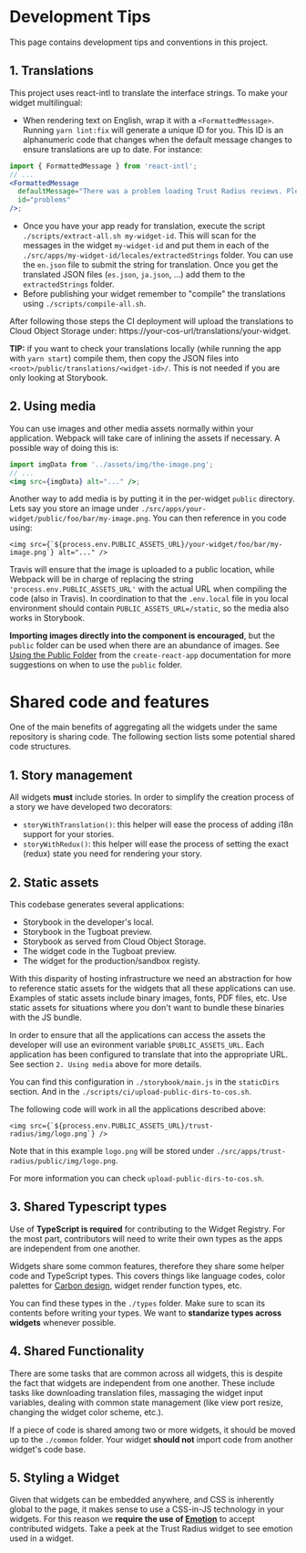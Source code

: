 
<Meta title="Documentation/Contributing/Tips" />

# Development Tips

This page contains development tips and conventions in this project.

## 1. Translations

This project uses react-intl to translate the interface strings. To make your widget multilingual:

- When rendering text on English, wrap it with a `<FormattedMessage>`. Running
  `yarn lint:fix` will generate a unique ID for you. This ID is an alphanumeric code that changes when the default message
  changes to ensure translations are up to date. For instance:

```jsx
import { FormattedMessage } from 'react-intl';
// ...
<FormattedMessage
  defaultMessage="There was a problem loading Trust Radius reviews. Please try again later."
  id="problems"
/>;
```

- Once you have your app ready for translation, execute the script `./scripts/extract-all.sh my-widget-id`. This will scan for the messages in the widget `my-widget-id` and put them in each of the `./src/apps/my-widget-id/locales/extractedStrings` folder. You can use the `en.json` file to submit the string for translation. Once you get the translated JSON files (`es.json`, `ja.json`, ...) add them to the `extractedStrings` folder.
- Before publishing your widget remember to "compile" the translations using `./scripts/compile-all.sh`.

After following those steps the CI deployment will upload the translations to Cloud Object Storage under: https://your-cos-url/translations/your-widget.

**TIP:** if you want to check your translations locally (while running the app with `yarn start`) compile them, then copy the JSON files into `<root>/public/translations/<widget-id>/`. This is not needed if you are only looking at Storybook.

## 2. Using media

You can use images and other media assets normally within your application. Webpack will take care of inlining the assets if necessary. A possible way of doing this is:

```jsx
import imgData from '../assets/img/the-image.png';
// ...
<img src={imgData} alt="..." />;
```

Another way to add media is by putting it in the per-widget `public` directory. Lets say you store an image under `./src/apps/your-widget/public/foo/bar/my-image.png`. You can then reference in you code using:

```
<img src={`${process.env.PUBLIC_ASSETS_URL}/your-widget/foo/bar/my-image.png`} alt="..." />
```

Travis will ensure that the image is uploaded to a public location, while Webpack will be in charge of replacing the string `'process.env.PUBLIC_ASSETS_URL'` with the actual URL when compiling the code (also in Travis). In coordination to that the `.env.local` file in you local environment should contain `PUBLIC_ASSETS_URL=/static`, so the media also works in Storybook.

**Importing images directly into the component is encouraged**, but the `public` folder can be used when there are an abundance of images. See [Using the Public Folder](https://create-react-app.dev/docs/using-the-public-folder/) from the `create-react-app` documentation for more suggestions on when to use the `public` folder.

# Shared code and features

One of the main benefits of aggregating all the widgets under the same repository is sharing code. The following section lists some potential shared code structures.

## 1. Story management

All widgets **must** include stories. In order to simplify the creation process of a story we have developed two decorators:

- `storyWithTranslation()`: this helper will ease the process of adding i18n support for your stories.
- `storyWithRedux()`: this helper will ease the process of setting the exact (redux) state you need for rendering your story.

## 2. Static assets

This codebase generates several applications:

- Storybook in the developer's local.
- Storybook in the Tugboat preview.
- Storybook as served from Cloud Object Storage.
- The widget code in the Tugboat preview.
- The widget for the production/sandbox registy.

With this disparity of hosting infrastructure we need an abstraction for how to reference static assets for the widgets that all these applications can use. Examples of static assets include binary images, fonts, PDF files, etc. Use static assets for situations where you don't want to bundle these binaries with the JS bundle.

In order to ensure that all the applications can access the assets the developer will use an evironment variable `$PUBLIC_ASSETS_URL`. Each application has been configured to translate that into the appropriate URL. See section `2. Using media` above for more details.

You can find this configuration in `./storybook/main.js` in the `staticDirs` section. And in the `./scripts/ci/upload-public-dirs-to-cos.sh`.

The following code will work in all the applications described above:

```tsx
<img src={`${process.env.PUBLIC_ASSETS_URL}/trust-radius/img/logo.png`} />
```

Note that in this example `logo.png` will be stored under `./src/apps/trust-radius/public/img/logo.png`.

For more information you can check `upload-public-dirs-to-cos.sh`.

## 3. Shared Typescript types

Use of **TypeScript is required** for contributing to the Widget Registry. For the most part, contributors will need to write their own types as the apps are independent from one another.

Widgets share some common features, therefore they share some helper code and TypeScript types. This covers things like language codes, color palettes for [Carbon design](https://www.carbondesignsystem.com/), widget render function types, etc.

You can find these types in the `./types` folder. Make sure to scan its contents before writing your types. We want to **standarize types across widgets** whenever possible.

## 4. Shared Functionality

There are some tasks that are common across all widgets, this is despite the fact that widgets are independent from one another. These include tasks like downloading translation files, massaging the widget input variables, dealing with common state management (like view port resize, changing the widget color scheme, etc.).

If a piece of code is shared among two or more widgets, it should be moved up to the `./common` folder. Your widget **should not** import code from another widget's code base.

## 5. Styling a Widget

Given that widgets can be embedded anywhere, and CSS is inherently global to the page, it makes sense to use a CSS-in-JS technology in your widgets. For this reason we **require the use of [Emotion](https://emotion.sh/docs/introduction)** to accept contributed widgets. Take a peek at the Trust Radius widget to see emotion used in a widget.
